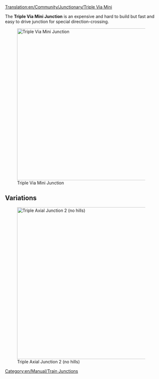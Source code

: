[[Translation:en/Community/Junctionary/Triple Via Mini]]
{{en/Community/Junctionary/Navigation}}

The '''Triple Via Mini Junction''' is an expensive and hard to build but fast and easy to drive junction for special direction-crossing.

[[File:en/Community/Junctionary/3VM.png|none|thumb|500px|Triple Via Mini Junction]]

{{en/Community/Junctionary/Junction Criteria|Expensive|3|1|1|0|1|0|1|1|0|0|1|||
*Handles a very large number of trains at a time.
*Uses special directions
*Small Area needed (8x12) 
*None or few sharp corners (see improved version for high speed)
*No Deadlocks or Jamming possible
*No Merging or Splitting of the lines
*Handling of single-lines and dual-lines possible. That's the reason no Splits or Merges are used. Do it by your own wishes.
}}

==Variations==
[[File:en/Community/Junctionary/3VM2.png|none|thumb|500px|Triple Axial Junction 2 (no hills)]]

[[Category:en/Manual/Train Junctions]]